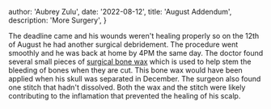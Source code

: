   author: 'Aubrey Zulu',
  date: '2022-08-12',
  title: 'August Addendum',
  description:
    'More Surgery',
}


The deadline came and his wounds weren't healing properly so on the 12th of August he had another surgical debridement. The procedure went smoothly and he was back at home by 4PM the same day. The doctor found several small pieces of [surgical bone wax](https://pubmed.ncbi.nlm.nih.gov/3805601/#:~:text=Bone%20wax%20is%20a%20nonabsorbable%20product%20used%20for,within%20body%20tissues%2C%20bone%20wax%20has%20possible%20side-effects.) which is used to help stem the bleeding of bones when they are cut. This bone wax would have been applied when his skull was separated in December. The surgeon also found one stitch that hadn't dissolved. Both the wax and the stitch were likely contributing to the inflamation that prevented the healing of his scalp.